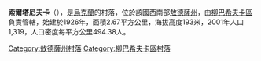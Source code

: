 {{coord|47|51|31|N|30|7|21|E|scale:30000|display=title}}

'''索爾塔尼夫卡'''（{{lang-uk|Солтанівка}}），是[[烏克蘭|烏克蘭]]的村落，位於該國西南部[[敖德薩州|敖德薩州]]，由[[柳巴希夫卡區|柳巴希夫卡區]]負責管轄，始建於1926年，面積2.67平方公里，海拔高度193米，2001年人口1,319，人口密度每平方公里494.38人。

{{DEFAULTSORT:Солтанівка}}
[[Category:敖德薩州村落|Category:敖德薩州村落]]
[[Category:柳巴希夫卡區村落|Category:柳巴希夫卡區村落]]


{{Odessa-geo-stub}}